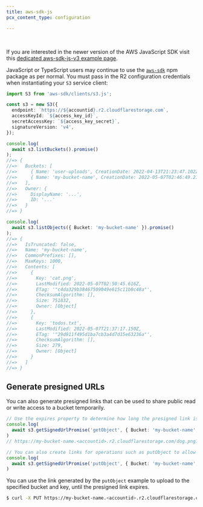 ```yaml
---
title: aws-sdk-js
pcx_content_type: configuration

---
```



<Render file="keys" /><br/>

If you are interested in the newer version of the AWS JavaScript SDK visit this [dedicated aws-sdk-js-v3 example page](/r2/examples/aws/aws-sdk-js-v3/).

JavaScript or TypeScript users may continue to use the [`aws-sdk`](https://www.npmjs.com/package/aws-sdk) npm package as per normal. You must pass in the R2 configuration credentials when instantiating your `S3` service client:

```ts
import S3 from 'aws-sdk/clients/s3.js';

const s3 = new S3({
  endpoint: `https://${accountid}.r2.cloudflarestorage.com`,
  accessKeyId: `${access_key_id}`,
  secretAccessKey: `${access_key_secret}`,
  signatureVersion: 'v4',
});

console.log(
  await s3.listBuckets().promise()
);
//=> {
//=>   Buckets: [
//=>     { Name: 'user-uploads', CreationDate: 2022-04-13T21:23:47.102Z },
//=>     { Name: 'my-bucket-name', CreationDate: 2022-05-07T02:46:49.218Z }
//=>   ],
//=>   Owner: {
//=>     DisplayName: '...',
//=>     ID: '...'
//=>   }
//=> }

console.log(
  await s3.listObjects({ Bucket: 'my-bucket-name' }).promise()
);
//=> {
//=>   IsTruncated: false,
//=>   Name: 'my-bucket-name',
//=>   CommonPrefixes: [],
//=>   MaxKeys: 1000,
//=>   Contents: [
//=>     {
//=>       Key: 'cat.png',
//=>       LastModified: 2022-05-07T02:50:45.616Z,
//=>       ETag: '"c4da329b38467509049e615c11b0c48a"',
//=>       ChecksumAlgorithm: [],
//=>       Size: 751832,
//=>       Owner: [Object]
//=>     },
//=>     {
//=>       Key: 'todos.txt',
//=>       LastModified: 2022-05-07T21:37:17.150Z,
//=>       ETag: '"29d911f495d1ba7cb3a4d7d15e63236a"',
//=>       ChecksumAlgorithm: [],
//=>       Size: 279,
//=>       Owner: [Object]
//=>     }
//=>   ]
//=> }
```

## Generate presigned URLs

You can also generate presigned links that can be used to share public read or write access to a bucket temporarily.

```ts
// Use the expires property to determine how long the presigned link is valid.
console.log(
  await s3.getSignedUrlPromise('getObject', { Bucket: 'my-bucket-name', Key: 'dog.png', Expires: 3600 })
)
// https://my-bucket-name.<accountid>.r2.cloudflarestorage.com/dog.png?X-Amz-Algorithm=AWS4-HMAC-SHA256&X-Amz-Credential=<credential>&X-Amz-Date=<timestamp>&X-Amz-Expires=3600&X-Amz-Signature=<signature>&X-Amz-SignedHeaders=host

// You can also create links for operations such as putObject to allow temporary write access to a specific key.
console.log(
  await s3.getSignedUrlPromise('putObject', { Bucket: 'my-bucket-name', Key: 'dog.png', Expires: 3600 })
)
```

You can use the link generated by the `putObject` example to upload to the specified bucket and key, until the presigned link expires.

```sh
$ curl -X PUT https://my-bucket-name.<accountid>.r2.cloudflarestorage.com/dog.png?X-Amz-Algorithm=AWS4-HMAC-SHA256&X-Amz-Credential=<credential>&X-Amz-Date=<timestamp>&X-Amz-Expires=3600&X-Amz-Signature=<signature>&X-Amz-SignedHeaders=host --data-binary @dog.png
```

